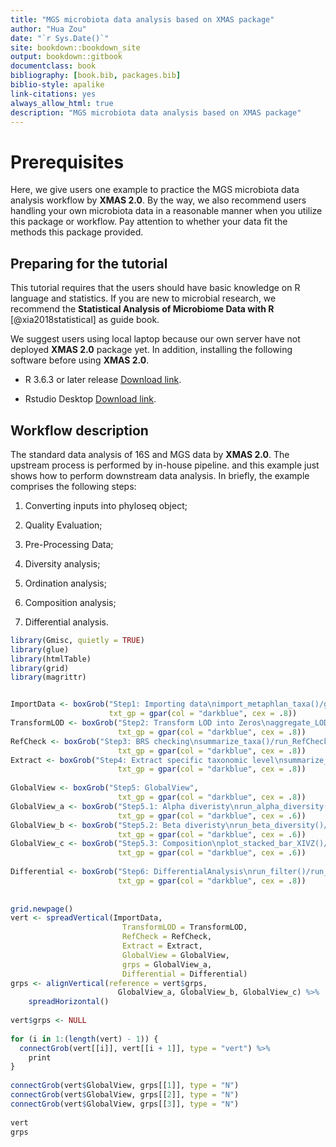 ```yaml
--- 
title: "MGS microbiota data analysis based on XMAS package"
author: "Hua Zou"
date: "`r Sys.Date()`"
site: bookdown::bookdown_site
output: bookdown::gitbook
documentclass: book
bibliography: [book.bib, packages.bib]
biblio-style: apalike
link-citations: yes
always_allow_html: true
description: "MGS microbiota data analysis based on XMAS package"
---
```


# Prerequisites

Here, we give users one example to practice the MGS microbiota data analysis workflow by **XMAS 2.0**. By the way, we also recommend users handling your own microbiota data in a reasonable manner when you utilize this package or workflow. Pay attention to whether your data fit the methods this package provided.


## Preparing for the tutorial

This tutorial requires that the users should have basic knowledge on R language and statistics. If you are new to microbial research, we recommend the **Statistical Analysis of Microbiome Data with R** [@xia2018statistical] as guide book. 

We suggest users using local laptop because our own server have not deployed **XMAS 2.0** package yet. In addition, installing the following software before using **XMAS 2.0**.

* R 3.6.3 or later release [Download link](https://mirrors.tuna.tsinghua.edu.cn/CRAN/).

* Rstudio Desktop [Download link](https://www.rstudio.com/products/rstudio/download/#download).


## Workflow description

The standard data analysis of 16S and MGS data by **XMAS 2.0**. The upstream process is performed by in-house pipeline. and this example just shows how to perform downstream data analysis. In briefly, the example comprises the following steps:

1. Converting inputs into phyloseq object;

2. Quality Evaluation;

3. Pre-Processing Data;

4. Diversity analysis;

5. Ordination analysis;

6. Composition analysis;

7. Differential analysis.

```r
library(Gmisc, quietly = TRUE)
library(glue)
library(htmlTable)
library(grid)
library(magrittr)


ImportData <- boxGrob("Step1: Importing data\nimport_metaphlan_taxa()/get_metaphlan_phyloseq()",
                      txt_gp = gpar(col = "darkblue", cex = .8))
TransformLOD <- boxGrob("Step2: Transform LOD into Zeros\naggregate_LOD_taxa()",
                        txt_gp = gpar(col = "darkblue", cex = .8))
RefCheck <- boxGrob("Step3: BRS checking\nsummarize_taxa()/run_RefCheck()/get_GroupPhyloseq()",
                        txt_gp = gpar(col = "darkblue", cex = .8))
Extract <- boxGrob("Step4: Extract specific taxonomic level\nsummarize_taxa()",
                        txt_gp = gpar(col = "darkblue", cex = .8))
  
GlobalView <- boxGrob("Step5: GlobalView",
                        txt_gp = gpar(col = "darkblue", cex = .8)) 
GlobalView_a <- boxGrob("Step5.1: Alpha diveristy\nrun_alpha_diversity()/plot_boxplot()",
                        txt_gp = gpar(col = "darkblue", cex = .6)) 
GlobalView_b <- boxGrob("Step5.2: Beta diveristy\nrun_beta_diversity()/run_permanova()/run_ordination()/plot_Ordination()",
                        txt_gp = gpar(col = "darkblue", cex = .6))  
GlobalView_c <- boxGrob("Step5.3: Composition\nplot_stacked_bar_XIVZ()/plot_core_taxa()/core_members()",
                        txt_gp = gpar(col = "darkblue", cex = .6))  
  
Differential <- boxGrob("Step6: DifferentialAnalysis\nrun_filter()/run_trim()/run_lefse()/plot_lefse()/run_wilcox()/plot_volcano()",
                        txt_gp = gpar(col = "darkblue", cex = .8))  
  
  
grid.newpage()
vert <- spreadVertical(ImportData,
                         TransformLOD = TransformLOD,
                         RefCheck = RefCheck,
                         Extract = Extract,
                         GlobalView = GlobalView,
                         grps = GlobalView_a,
                         Differential = Differential)
grps <- alignVertical(reference = vert$grps,
                        GlobalView_a, GlobalView_b, GlobalView_c) %>%
    spreadHorizontal()
  
vert$grps <- NULL
  
for (i in 1:(length(vert) - 1)) {
  connectGrob(vert[[i]], vert[[i + 1]], type = "vert") %>%
    print
}
  
connectGrob(vert$GlobalView, grps[[1]], type = "N")
connectGrob(vert$GlobalView, grps[[2]], type = "N")
connectGrob(vert$GlobalView, grps[[3]], type = "N")
  
vert
grps
```

